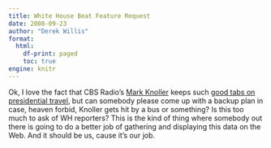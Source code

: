 ```yaml
---
title: White House Beat Feature Request
date: 2008-09-23
author: "Derek Willis"
format:
  html:
    df-print: paged
    toc: true
engine: knitr
---
```


Ok, I love the fact that CBS Radio's [Mark Knoller](http://www.cbsnews.com/team/mark-knoller/) keeps such [good tabs on presidential travel](http://thecaucus.blogs.nytimes.com/2007/01/12/counting-the-days-bush-stays-at-camp-david/), but can somebody please come up with a backup plan in case, heaven forbid, Knoller gets hit by a bus or something? Is this too much to ask of WH reporters? This is the kind of thing where somebody out there is going to do a better job of gathering and displaying this data on the Web. And it should be us, cause it's our job.
